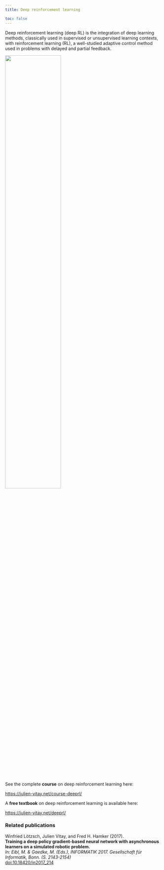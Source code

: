 ```yaml
---
title: Deep reinforcement learning

toc: false
---
```



Deep reinforcement learning (deep RL) is the integration of deep learning methods, classically used in supervised or unsupervised learning contexts, with reinforcement learning (RL), a well-studied adaptive control method used in problems with delayed and partial feedback.

![](../img/ERM.png){width=60% fig-align="center"}

See the complete **course** on deep reinforcement learning here:

<https://julien-vitay.net/course-deeprl/>


A **free textbook** on deep reinforcement learning is available here:

<https://julien-vitay.net/deeprl/>


### Related publications

Winfried Lötzsch, Julien Vitay, and Fred H. Hamker (2017).\
**Training a deep policy gradient-based neural network with asynchronous learners on a simulated robotic problem.**\
*In: Eibl, M. & Gaedke, M. (Eds.), INFORMATIK 2017. Gesellschaft für Informatik, Bonn. (S. 2143-2154)*\
[doi:10.18420/in2017_214](https://doi.org/10.18420/in2017_214)
